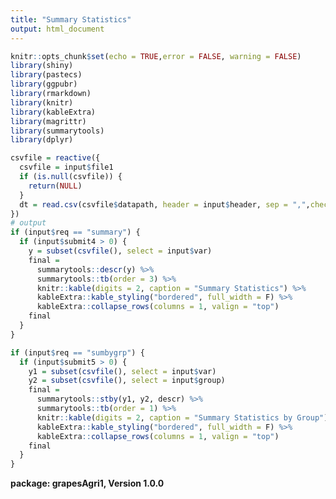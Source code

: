 ```yaml
---
title: "Summary Statistics"
output: html_document
---
```


```r
knitr::opts_chunk$set(echo = TRUE,error = FALSE, warning = FALSE)
library(shiny)
library(pastecs)
library(ggpubr)
library(rmarkdown)
library(knitr)
library(kableExtra)
library(magrittr)
library(summarytools)
library(dplyr)
```
```r

csvfile = reactive({
  csvfile = input$file1
  if (is.null(csvfile)) {
    return(NULL)
  }
  dt = read.csv(csvfile$datapath, header = input$header, sep = ",",check.names = FALSE)
})
# output
if (input$req == "summary") {
  if (input$submit4 > 0) {
    y = subset(csvfile(), select = input$var)
    final =
      summarytools::descr(y) %>%
      summarytools::tb(order = 3) %>%
      knitr::kable(digits = 2, caption = "Summary Statistics") %>%
      kableExtra::kable_styling("bordered", full_width = F) %>%
      kableExtra::collapse_rows(columns = 1, valign = "top")
    final
  }
}

if (input$req == "sumbygrp") {
  if (input$submit5 > 0) {
    y1 = subset(csvfile(), select = input$var)
    y2 = subset(csvfile(), select = input$group)
    final =
      summarytools::stby(y1, y2, descr) %>%
      summarytools::tb(order = 1) %>%
      knitr::kable(digits = 2, caption = "Summary Statistics by Group") %>%
      kableExtra::kable_styling("bordered", full_width = F) %>%
      kableExtra::collapse_rows(columns = 1, valign = "top")
    final
  }
}
```


**package: grapesAgri1, Version 1.0.0**



